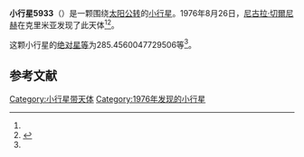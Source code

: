 {{Infobox planet
| bgcolour = #FFFFC0
| name = 5933 Kemurdzhian
| symbol = 
| image = 
| caption = 
| discovery = yes
| discovery_ref = 
| discoverer = [[尼古拉·切爾尼赫|尼古拉·切爾尼赫]]
| discovery_site = [[克里米亚|克里米亚]] 
| discovered = 1976年8月26日
| designations = yes
| mp_name = 
| named_after = 
| alt_names = 1976 QN/ 1988 FC3
| mp_category = [[主带小行星|主带小行星]]
| orbit_ref = <ref name="a">[http://ssd.jpl.nasa.gov/sbdb.cgi?sstr=5933 5933 Kemurdzhian] {{Wayback|url=http://ssd.jpl.nasa.gov/sbdb.cgi?sstr=5933 |date=20201124022456 }}，小行星數據庫瀏覽器（JPL Small-Body Database Browser）－[[美国国家航空航天局|美国国家航空航天局]]喷气推进实验室</ref>
| epoch = 2456400.5 (2013年4月18日更新)
| aphelion = {{convert|2.473408910949918|AU|km|3|abbr=on|lk=out}}
| perihelion = {{convert|1.837231129667794|AU|km|3|abbr=on}}
| semimajor = {{convert|2.155320020308856|AU|km|3|abbr=on}}
| eccentricity = 0.147583137
| period = 1155.755773 [[日|日]]<br />3.16[[儒略年|儒略年]]
| avg_speed = 
| inclination = .1483482930256304
| asc_node = 12.22791026249745
| mean_anomaly = 
| arg_peri = 285.4560047729506
| satellites = 
| physical_characteristics = yes
| dimensions = 
| mass = 
| density = 
| surface_grav = 
| escape_velocity = 
| sidereal_day = 
| axial_tilt = 
| pole_ecliptic_lat = 
| pole_ecliptic_lon = 
| albedo = 
| temperatures= 
| temp_name1 = 
| mean_temp_1 = 
| max_temp_1 = 
| temp_name2 = 
| max_temp_2 = 
| spectral_type = 
| abs_magnitude = 285.4560047729506
}}

'''小行星5933'''（{{lang-en|5933 Kemurdzhian}}）是一颗围绕[[太阳|太阳]][[公转|公转]]的[[小行星|小行星]]。1976年8月26日，[[尼古拉·切爾尼赫|尼古拉·切爾尼赫]]在克里米亚发现了此天体<ref name="a" /><ref>{{cite news|title=小行星列表|url=http://cfa-www.harvard.edu/iau/lists/NumberedMPs.txt|accessdate=2013-07-08|newspaper=哈佛大学|archive-date=2008-05-17|archive-url=https://web.archive.org/web/20080517010638/http://cfa-www.harvard.edu/iau/lists/NumberedMPs.txt|dead-url=no}}</ref>。

这颗小行星的[[绝对星等|绝对星等]]为285.4560047729506等<ref name="a" />。

==参考文献==
{{reflist}}
{{Minor Planet Number|[[小行星5932|小行星5932]]|[[小行星5934|小行星5934]]}}

{{小天体}}

[[Category:小行星带天体|Category:小行星带天体]]
[[Category:1976年发现的小行星|Category:1976年发现的小行星]]

{{asteroid-stub}}